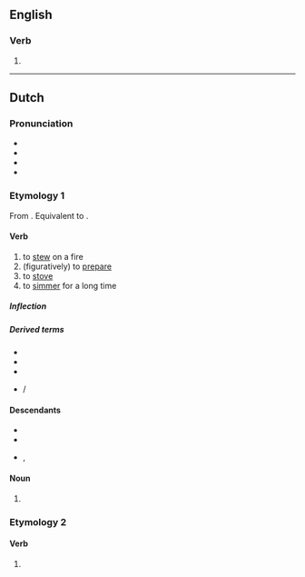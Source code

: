 ==English==

===Verb===
{{head|en|verb form|cat2=irregular past participles}}

# {{inflection of|en|stave||past|part}}

----

==Dutch==

===Pronunciation===
* {{IPA|nl|/ˈstoː.və(n)/}}
* {{audio|nl|Nl-stoven.ogg|Audio}}
* {{hyphenation|nl|sto|ven}}
* {{rhymes|nl|oːvən}}

===Etymology 1===
From {{inh|nl|dum|stoven}}. Equivalent to {{suf|nl|stoof|en|id2=denominative}}.

====Verb====
{{nl-verb}}

# to [[stew]] on a fire
# (figuratively) to [[prepare]]
# to [[stove]]
# to [[simmer]] for a long time

=====Inflection=====
{{nl-conj-wk|stoof|stove}}

=====Derived terms=====
* {{l|nl|stoofpeer}}
* {{l|nl|stoofvlees}}
* {{l|nl|stoverij}}
* {{l|nl|een kool stoven}} / {{l|nl|een peer stoven}}

====Descendants====
* {{desc|af|stoof}}
* {{desc|id|bor=1|setup}}
* {{desc|pap|stoba|bor=1}}, {{l|pap|stobá}}

====Noun====
{{head|nl|noun plural form}}

# {{nl-noun form of|pl|stoof}}

===Etymology 2===

====Verb====
{{head|nl|verb form}}

# {{nl-verb form of|n=pl|t=past|m=ind+subj|stuiven}}